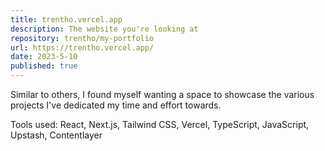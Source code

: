 ```yaml
---
title: trentho.vercel.app
description: The website you're looking at
repository: trentho/my-portfolio
url: https://trentho.vercel.app/
date: 2023-5-10
published: true
---
```


Similar to others, I found myself wanting a space to showcase the various projects I've dedicated my time and effort towards.

Tools used: React, Next.js, Tailwind CSS, Vercel, TypeScript, JavaScript, Upstash, Contentlayer